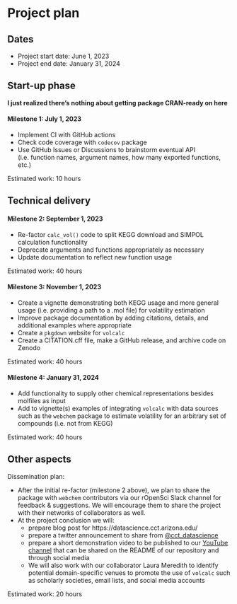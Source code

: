 # Project plan

## Dates

- Project start date: June 1, 2023
- Project end date: January 31, 2024

## Start-up phase
<!--
Covering the planning phase, this section should provide a relatively detailed plan of how work will start on the project. This section is important because projects need to get up and running quickly.


 - [ ] Setting up collaboration platform inc. code for contributors etc.
 - [ ] Licence decisions
 - [ ] Reporting framework
-->

**I just realized there's nothing about getting package CRAN-ready on here**

#### Milestone 1: July 1, 2023

- Implement CI with GitHub actions
- Check code coverage with `codecov` package
- Use GitHub Issues or Discussions to brainstorm eventual API (i.e. function names, argument names, how many exported functions, etc.)

Estimated work: 10 hours


## Technical delivery
<!--
Covering the actual delivery of the project this section should provide at least a high-level the implementation. 

Including target dates is really important as you need to be committed and the ISC need to have a means of tracking delivery
-->

#### Milestone 2: September 1, 2023

- Re-factor `calc_vol()` code to split KEGG download and SIMPOL calculation functionality
- Deprecate arguments and functions appropriately as necessary
- Update documentation to reflect new function usage

Estimated work: 40 hours


#### Milestone 3: November 1, 2023

- Create a vignette demonstrating both KEGG usage and more general usage (i.e. providing a path to a .mol file) for volatility estimation
- Improve package documentation by adding citations, details, and additional examples where appropriate
- Create a `pkgdown` website for `volcalc`
- Create a CITATION.cff file, make a GitHub release, and archive code on Zenodo

Estimated work: 40 hours


#### Milestone 4: January 31, 2024

- Add functionality to supply other chemical representations besides molfiles as input
- Add to vignette(s) examples of integrating `volcalc` with data sources such as the `webchem` package to estimate volatility for an arbitrary set of compounds (i.e. not from KEGG)

Estimated work: 40 hours


## Other aspects
<!--
Covering non-technical activities like on-going publicity, paper preparation, discussion groups etc. that might be required to facilitate successful delivery of the project.

 - [ ] Announcement post
 - [ ] Delivery blog post
 - [ ] Twitter
 - [ ] UseR!
 - [ ] ISC meetings
-->

Dissemination plan: <!-- This section is done! -->

- After the initial re-factor (milestone 2 above), we plan to share the package with `webchem` contributors via our rOpenSci Slack channel for feedback & suggestions.  We will encourage them to share the project with their networks of collaborators as well.
- At the project conclusion we will:
  - prepare blog post for https://datascience.cct.arizona.edu/
  - prepare a twitter announcement to share from [@cct_datascience](https://twitter.com/cct_datascience)
  - prepare a short demonstration video to be published to our [YouTube channel](https://www.youtube.com/@cctdatascience2556) that can be shared on the README of our repository and through social media
  - We will also work with our collaborator Laura Meredith to identify potential domain-specific venues to promote the use of `volcalc` such as scholarly societies, email lists, and social media accounts

Estimated work: 20 hours
